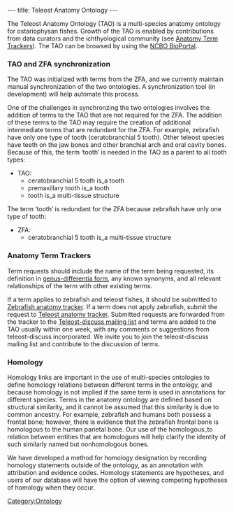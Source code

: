 ---
title: Teleost Anatomy Ontology
---

The Teleost Anatomy Ontology (TAO) is a multi-species anatomy ontology for ostariophysan fishes. Growth of the TAO is enabled by contributions from data curators and the ichthyological community (see [[#Anatomy Term Trackers|Anatomy Term Trackers]]). The TAO can be browsed by using the [http://www.bioontology.org/ncbo/faces/pages/ontology_list.xhtml NCBO BioPortal].

===TAO and ZFA synchronization===
The TAO was initialized with terms from the ZFA, and we currently maintain manual synchronization of the two ontologies.  A synchronization tool (in development) will help automate this process.

One of the challenges in synchronzing the two ontologies involves the addition of terms to the TAO that are not required for the ZFA.  The addition of these terms to the TAO may require the creation of additional intermediate terms that are redundant for the ZFA.  For example, zebrafish have only one type of tooth (ceratobranchial 5 tooth).  Other teleost species have teeth on the jaw bones and other branchial arch and  oral cavity bones.  Because of this, the term ‘tooth’ is needed in the TAO as a parent to all tooth types:

* TAO:
** ceratobranchial 5 tooth is_a tooth
** premaxillary tooth is_a tooth
** tooth is_a multi-tissue structure

The term ‘tooth’ is redundant for the ZFA because zebrafish have only one type of tooth:

* ZFA:
**ceratobranchial 5 tooth is_a multi-tissue structure

===Anatomy Term Trackers===

Term requests should include the name of the term being requested, its definition in [[Guide_to_Character_Annotation#Genus-differentia_definitions|genus-differentia form]], any known synonyms, and all relevant relationships of the term with other existing terms.

If a term applies to zebrafish and teleost fishes, it should be submitted to [http://sourceforge.net/tracker/?group_id=76834&atid=994726 Zebrafish anatomy tracker].  If a term does not apply zebrafish, submit the request to [http://sourceforge.net/tracker/?group_id=76834&atid=994764 Teleost anatomy tracker].  Submitted requests are forwarded from the tracker to the [https://lists.sourceforge.net/lists/listinfo/obo-teleost-discuss Teleost-discuss mailing list] and terms are added to the TAO usually within one week, with any comments or suggestions from  teleost-discuss incorporated. We invite you to join the teleost-discuss mailing list and contribute to the discussion of terms.

===Homology===

Homology links are important in the use of multi-species ontologies to define homology relations between different terms in the ontology, and because homology is not implied if the same term is used in annotations for different species. Terms in the anatomy ontology are defined based on structural similarity, and it cannot be assumed that this similarity is due to common ancestry.  For example, zebrafish and humans both possess a frontal bone; however, there is evidence that the zebrafish frontal bone is homologous to the human parietal bone. Our use of the homologous_to relation between entities that are homologues will help clarify the identity of such similarly named but nonhomologous bones.

We have developed a method for homology designation by recording homology statements outside of the ontology, as an annotation with attribution and evidence codes.  Homology statements are hypotheses, and users of our database will have the option of viewing competing hypotheses of homology when they occur.

[[Category:Ontology]]
